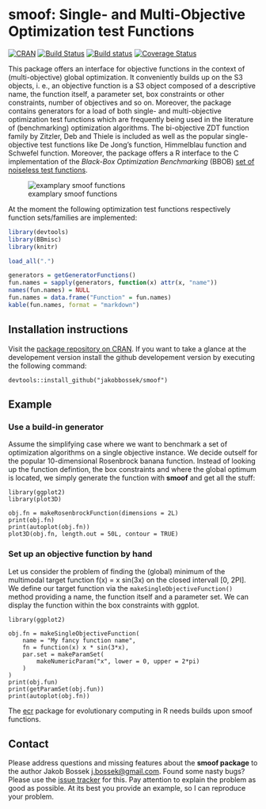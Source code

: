 # smoof: Single- and Multi-Objective Optimization test Functions

[![CRAN](https://img.shields.io/badge/cran-1.0-green.svg)](http://cran.r-project.org/web/packages/smoof/index.html)
[![Build Status](https://travis-ci.org/jakobbossek/smoof.svg)](https://travis-ci.org/jakobbossek/smoof)
[![Build status](https://ci.appveyor.com/api/projects/status/4b468f5phkb4lmeq/branch/master?svg=true)](https://ci.appveyor.com/project/jakobbossek/smoof/branch/master)
[![Coverage Status](https://coveralls.io/repos/jakobbossek/smoof/badge.svg)](https://coveralls.io/r/jakobbossek/smoof)

This package offers an interface for objective functions in the context of (multi-objective) global optimization. It conveniently builds up on the S3 objects, i. e., an objective function is a S3 object composed of a descriptive name, the function itself, a parameter set, box constraints or other constraints, number of objectives and so on. Moreover, the package contains generators for a load of both single- and multi-objective optimization test functions which are frequently being used in the literature of (benchmarking) optimization algorithms.
The bi-objective ZDT function family by Zitzler, Deb and Thiele is included as well as the popular single-objective test functions like De Jong's function, Himmelblau function and Schwefel function. Moreover, the package offers a R interface to the C implementation of the *Black-Box Optimization Benchmarking* (BBOB) [set of noiseless test functions](http://coco.gforge.inria.fr/doku.php?id=bbob-2009-downloads).

![examplary smoof functions](https://raw.githubusercontent.com/jakobbossek/smoof/screenshots/smoof_funs_example.png)

At the moment the following optimization test functions respectively function sets/families are implemented:

```r
library(devtools)
library(BBmisc)
library(knitr)

load_all(".")

generators = getGeneratorFunctions()
fun.names = sapply(generators, function(x) attr(x, "name"))
names(fun.names) = NULL
fun.names = data.frame("Function" = fun.names)
kable(fun.names, format = "markdown")
```

## Installation instructions

Visit the [package repository on CRAN](http://cran.r-project.org/web/packages/smoof/index.html). If you want to take a glance at the developement version install the github developement version by executing the following command:

```splus
devtools::install_github("jakobbossek/smoof")
```

## Example

### Use a build-in generator
Assume the simplifying case where we want to benchmark a set of optimization algorithms on a single objective instance. We decide outself for the popular 10-dimensional Rosenbrock banana function. Instead of looking up the function defintion, the box constraints and where the global optimum is located, we simply generate the function with **smoof** and get all the stuff:

```splus
library(ggplot2)
library(plot3D)

obj.fn = makeRosenbrockFunction(dimensions = 2L)
print(obj.fn)
print(autoplot(obj.fn))
plot3D(obj.fn, length.out = 50L, contour = TRUE)
```

### Set up an objective function by hand
Let us consider the problem of finding the (global) minimum of the multimodal target function f(x) = x sin(3x) on the closed intervall [0, 2PI]. We define our target function via the ```makeSingleObjectiveFunction()``` method providing a name, the function itself and a parameter set. We can display the function within the box constraints with ggplot.

```splus
library(ggplot2)

obj.fn = makeSingleObjectiveFunction(
    name = "My fancy function name",
    fn = function(x) x * sin(3*x),
    par.set = makeParamSet(
        makeNumericParam("x", lower = 0, upper = 2*pi)
    )
)
print(obj.fun)
print(getParamSet(obj.fun))
print(autoplot(obj.fn))
```

The [ecr](https://github.com/jakobbossek/ecr) package for evolutionary computing in R needs builds upon smoof functions.

## Contact

Please address questions and missing features about the **smoof package** to the author Jakob Bossek <j.bossek@gmail.com>. Found some nasty bugs? Please use the [issue tracker](https://github.com/jakobbossek/smoof/issues) for this. Pay attention to explain the problem as good as possible. At its best you provide an example, so I can reproduce your problem.
